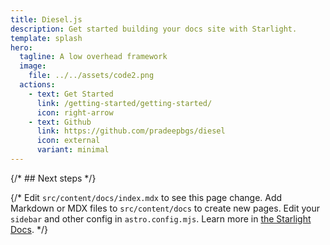 ```yaml
---
title: Diesel.js
description: Get started building your docs site with Starlight.
template: splash
hero:
  tagline: A low overhead framework
  image:
    file: ../../assets/code2.png
  actions:
    - text: Get Started
      link: /getting-started/getting-started/
      icon: right-arrow
    - text: Github
      link: https://github.com/pradeepbgs/diesel
      icon: external
      variant: minimal
---
```



{/* ## Next steps */}

{/* <CardGrid stagger>
	<Card title="Update content" icon="pencil">
		Edit `src/content/docs/index.mdx` to see this page change.
	</Card>
	<Card title="Add new content" icon="add-document">
		Add Markdown or MDX files to `src/content/docs` to create new pages.
	</Card>
	<Card title="Configure your site" icon="setting">
		Edit your `sidebar` and other config in `astro.config.mjs`.
	</Card>
	<Card title="Read the docs" icon="open-book">
		Learn more in [the Starlight Docs](https://starlight.astro.build/).
	</Card>
</CardGrid> */}

